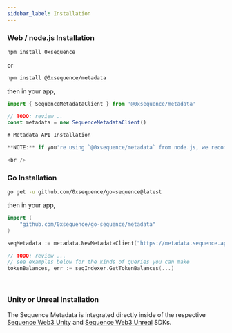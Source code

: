 ```yaml
---
sidebar_label: Installation
---
```



### Web / node.js Installation

```bash
npm install 0xsequence
```
or
```bash
npm install @0xsequence/metadata
```

then in your app,

```ts
import { SequenceMetadataClient } from '@0xsequence/metadata'

// TODO: review ..
const metadata = new SequenceMetadataClient()

# Metadata API Installation

**NOTE:** if you're using `@0xsequence/metadata` from node.js, we recommend using node v18.x or newer.

<br />
```

### Go Installation

```bash
go get -u github.com/0xsequence/go-sequence@latest
```

then in your app,

```go
import (
	"github.com/0xsequence/go-sequence/metadata"
)

seqMetadata := metadata.NewMetadataClient("https://metadata.sequence.app", http.DefaultClient)

// TODO: review ...
// see examples below for the kinds of queries you can make
tokenBalances, err := seqIndexer.GetTokenBalances(...)
```

<br />

### Unity or Unreal Installation

The Sequence Metadata is integrated directly inside of the respective [Sequence Web3 Unity](/games-sdk) and [Sequence Web3 Unreal](/games-sdk) SDKs.

<br />